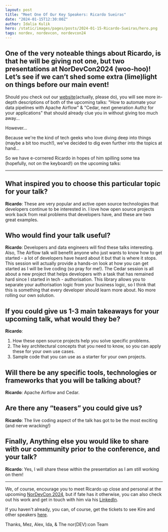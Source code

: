 ```yaml
---
layout: post
title: "Meet One Of Our Key Speakers: Ricardo Sueiras"
date: "2024-01-15T12:30:00Z"
author: Idalia Kulik
hero: /static/images/pages/posts/2024-01-15-Ricardo-Sueiras/hero.png
tags: nordev, nordevcon, nordevcon24
---
```


## One of the very noteable things about Ricardo, is that he will be giving not one, but two presentations at NorDevCon2024 (woo-hoo)! Let’s see if we can’t shed some extra (lime)light on things before our main event!
 

Should you check out our [website](https://nordevcon.com)(actually, please do), you will see more in-depth descriptions of both of the upcoming talks: "How to automate your data pipelines with Apache Airflow" & "Cedar, next generation Authz for your applications" that should already clue you in without giving too much away...

However...

Because we're the kind of tech geeks who love diving deep into things (maybe a bit too much!), we've decided to dig even further into the topics at hand...

So we have e-cornered Ricardo in hopes of him spilling some tea (hopefully, not on the keyboard!) on the upcoming talks:

---

## What inspired you to choose this particular topic for your talk?

**Ricardo**: These are very popular and active open source technologies that developers continue to be interested in. I love how open source projects work back from real problems that developers have, and these are two great examples.

## Who would find your talk useful?

**Ricardo**: Developers and data engineers will find these talks interesting. Also, The Airflow talk will benefit anyone who just wants to know how to get started - a lot of developers have heard about it but that is where it stops. This session will actually provide a hands-on look at how you can get started as I will be live coding (so pray for me!). The Cedar session is all about a new project that helps developers with a task that has remained hard since I started in tech - authorisation. This library allows you to separate your authorisation logic from your business logic, so I think that this is something that every developer should learn more about. No more rolling our own solution.

## If you could give us 1-3 main takeaways for your upcoming talk, what would they be?

**Ricardo**:

1. How these open source projects help you solve specific problems.
2. The key architectural concepts that you need to know, so you can apply these for your own use cases.
3. Sample code that you can use as a starter for your own projects.

## Will there be any specific tools, technologies or frameworks that you will be talking about?

**Ricardo**: Apache Airflow and Cedar.

## Are there any “teasers” you could give us?

**Ricardo**: The live coding aspect of the talk has got to be the most exciting (and nerve wracking!)

## Finally, Anything else you would like to share with our community prior to the conference, and your talk?

**Ricardo**: Yes, I will share these within the presentation as I am still working on them!

---

We, of course, encourage you to meet Ricardo up close and personal at the upcoming [NorDevCon 2024](https://ti.to/norfolkdevelopers/nordevcon-24), but if fate has it otherwise, you can also check out his work and get in touch with him via his [LinkedIn](https://www.linkedin.com/in/ricardosueiras).


If you haven't already, you can, of course, get the tickets to see Kire and other speakers [here](https://ti.to/norfolkdevelopers/nordevcon-24).


Thanks,
Mez, Alex, Ida, & The nor(DEV):con Team
